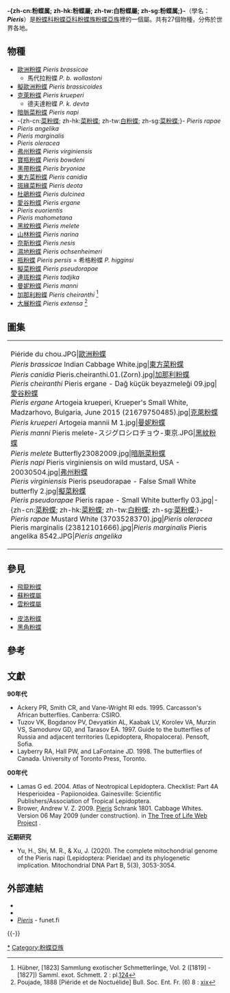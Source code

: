 {{NoteTA|G1=Butterfly}}
<!--繁簡轉換不能直接改動"粉蝶屬"成"白粉蝶屬"，因為其他"n粉蝶屬"都會同時變成"n白粉蝶屬"，所以要逐一轉換-->
{{noteTA
|T = zh-cn:粉蝶属; zh-hk:粉蝶屬; zh-tw:白粉蝶屬; zh-sg:粉蝶属;
| 1=zh-cn:飞龙粉蝶; zh-hk:飛龍粉蝶; zh-tw:飛龍白粉蝶; zh-sg:飞龙粉蝶;
| 2=zh-cn:东方菜粉蝶; zh-hk:東方菜粉蝶; zh-tw:緣點白粉蝶; zh-sg:东方菜粉蝶;
| 3=zh-cn:欧洲粉蝶; zh-hk:歐洲粉蝶; zh-tw:大白粉蝶; zh-sg:欧洲粉蝶;
}}
{{Automatic taxobox
| name = -{zh-cn:粉蝶属; zh-hk:粉蝶屬; zh-tw:白粉蝶屬; zh-sg:粉蝶属;}-
| image = Pieris pseudorape - Yalancı beyazmelek 22.jpg
| image_width = 300px
| image_caption = [[擬菜粉蝶|擬菜粉蝶]]<br />''Pieris pseudorapae''
| taxon = Pieris (動物)
| authority = Schrank, 1801
| type_species = [[歐洲粉蝶|歐洲粉蝶]]<br />''Papilio brassicae''
| type_species_authority = Linnaeus, 1758
| subdivision_ranks = 物種
| subdivision = 共27種，詳閱正文。
| synonyms =
* ''Pieris'' <small>Latreille 1804</small>
* ''Mancipium'' <small>Hübner, [1806]</small>
* ''Danaus'' <small>Oken, 1815</small>
* ''Ganoris'' <small>Dalman, 1816</small>
* ''Andropodum'' <small>Hübner, 1822</small>
* ''Tachyptera'' <small>Berge, 1842</small>
* 菜粉蝶屬 ''Artogeia'' <small>Verity, 1947</small>
}}

'''-{zh-cn:粉蝶属; zh-hk:粉蝶屬; zh-tw:白粉蝶屬; zh-sg:粉蝶属;}-'''（學名：'''''Pieris'''''）是[[粉蝶科|粉蝶科]][[粉蝶亞科|粉蝶亞科]][[粉蝶族|粉蝶族]][[粉蝶亞族|粉蝶亞族]]裡的一個屬。共有27個物種，分佈於世界各地。

== 物種 ==
* [[歐洲粉蝶|歐洲粉蝶]] ''Pieris brassicae''
** 馬代拉粉蝶 ''P. b. wollastoni''
* [[擬歐洲粉蝶|擬歐洲粉蝶]] ''Pieris brassicoides''
* [[克萊粉蝶|克萊粉蝶]] ''Pieris krueperi''
** 德夫達粉蝶 ''P. k. devta''
* [[暗脈菜粉蝶|暗脈菜粉蝶]] ''Pieris napi''
* -{zh-cn:[[菜粉蝶|菜粉蝶]]; zh-hk:[[菜粉蝶|菜粉蝶]]; zh-tw:[[菜粉蝶|白粉蝶]]; zh-sg:[[菜粉蝶|菜粉蝶]];}- ''Pieris rapae''
* ''Pieris angelika''
* ''Pieris marginalis''
* ''Pieris oleracea''
* [[弗州粉蝶|弗州粉蝶]] ''Pieris virginiensis''
* [[寶瓶粉蝶|寶瓶粉蝶]] ''Pieris bowdeni''
* [[黑帶粉蝶|黑帶粉蝶]] ''Pieris bryoniae''
* [[東方菜粉蝶|東方菜粉蝶]] ''Pieris canidia''
* [[斑緣菜粉蝶|斑緣菜粉蝶]] ''Pieris deota''
* [[杜鵑粉蝶|杜鵑粉蝶]] ''Pieris dulcinea''
* [[愛谷粉蝶|愛谷粉蝶]] ''Pieris ergane''
* ''Pieris euorientis''
* ''Pieris mahometana''
* [[黑紋粉蝶|黑紋粉蝶]] ''Pieris melete''
* [[山林粉蝶|山林粉蝶]] ''Pieris narina''
* [[奈斯粉蝶|奈斯粉蝶]] ''Pieris nesis''
* [[濕地粉蝶|濕地粉蝶]] ''Pieris ochsenheimeri''
* [[瓶粉蝶|瓶粉蝶]] ''Pieris persis'' = 希格粉蝶 ''P. higginsi''
* [[擬菜粉蝶|擬菜粉蝶]] ''Pieris pseudorapae''
* [[連斑粉蝶|連斑粉蝶]] ''Pieris tadjika''
* [[曼妮粉蝶|曼妮粉蝶]] ''Pieris manni''
* [[加那利粉蝶|加那利粉蝶]] ''Pieris cheiranthi'' <ref>Hübner, [1823] Sammlung exotischer Schmetterlinge, Vol. 2 ([1819] - [1827]) Samml. exot. Schmett. 2 : pl.[http://archive.org/stream/sammlungexotisch223hb#page/n266/mode/1up 124]</ref>
* [[大展粉蝶|大展粉蝶]] ''Pieris extensa'' <ref>Poujade, 1888 [Piéride et de Noctuélide] Bull. Soc. Ent. Fr. (6) 8 : [http://archive.org/stream/annalesdelasoci681888soci#page/n476/mode/1up xix]</ref>

== 圖集 ==
{|
|-
| 
<gallery mode="packed">
Piéride du chou.JPG|[[歐洲粉蝶|歐洲粉蝶]]<br />''Pieris brassicae''
Indian Cabbage White.jpg|[[東方菜粉蝶|東方菜粉蝶]]<br />''Pieris canidia''
Pieris.cheiranthi.01.(Zorn).jpg|[[加那利粉蝶|加那利粉蝶]]<br />''Pieris cheiranthi''
Pieris ergane - Dağ küçük beyazmeleği 09.jpg|[[愛谷粉蝶|愛谷粉蝶]]<br />''Pieris ergane''
Artogeia krueperi, Krueper's Small White, Madzarhovo, Bulgaria, June 2015 (21679750485).jpg|[[克萊粉蝶|克萊粉蝶]]<br />''Pieris krueperi''
Artogeia mannii M 1.jpg|[[曼妮粉蝶|曼妮粉蝶]]<br />''Pieris manni''
Pieris melete-スジグロシロチョウ-東京.JPG|[[黑紋粉蝶|黑紋粉蝶]]<br />''Pieris melete''
Butterfly23082009.jpg|[[暗脈菜粉蝶|暗脈菜粉蝶]]<br />''Pieris napi''
Pieris virginiensis on wild mustard, USA - 20030504.jpg|[[弗州粉蝶|弗州粉蝶]]<br />''Pieris virginiensis''
Pieris pseudorapae - False Small White butterfly 2.jpg|[[擬菜粉蝶|擬菜粉蝶]]<br />''Pieris pseudorapae''
Pieris rapae - Small White butterfly 03.jpg|-{zh-cn:[[菜粉蝶|菜粉蝶]]; zh-hk:[[菜粉蝶|菜粉蝶]]; zh-tw:[[菜粉蝶|白粉蝶]]; zh-sg:[[菜粉蝶|菜粉蝶]];}-<br />''Pieris rapae''
Mustard White (3703528370).jpg|''Pieris oleracea''
Pieris marginalis (23812101666).jpg|''Pieris marginalis''
Pieris angelika 8542.JPG|''Pieris angelika''
</gallery>
|}

== 參見 ==
{{Col-begin}}
{{Col-2}}
* [[飛龍粉蝶|飛龍粉蝶]]
* [[蘇粉蝶屬|蘇粉蝶屬]]
* [[雲粉蝶屬|雲粉蝶屬]]
{{Col-2}}
* [[皮洛粉蝶|皮洛粉蝶]]
* [[黑角粉蝶|黑角粉蝶]]
{{Col-end}}
== 參考 ==
{{reflist|}}

== 文獻 ==
'''90年代'''
* Ackery PR, Smith CR, and Vane-Wright RI eds. 1995. Carcasson's African butterflies. Canberra: CSIRO.
* Tuzov VK, Bogdanov PV, Devyatkin AL, Kaabak LV, Korolev VA, Murzin VS, Samodurov GD, and Tarasov EA. 1997. Guide to the butterflies of Russia and adjacent territories (Lepidoptera, Rhopalocera). Pensoft, Sofia.
* Layberry RA, Hall PW, and LaFontaine JD. 1998. The butterflies of Canada. University of Toronto Press, Toronto.
'''00年代'''
* Lamas G ed. 2004. Atlas of Neotropical Lepidoptera. Checklist: Part 4A Hesperioidea - Papiionoidea. Gainesville: Scientific Publishers/Association of Tropical Lepidoptera.
* Brower, Andrew V. Z. 2009. [http://tolweb.org/Pieris/76484/2009.05.06 Pieris] {{Wayback|url=http://tolweb.org/Pieris/76484/2009.05.06 |date=20200502103413 }} Schrank 1801. Cabbage Whites. Version 06 May 2009 (under construction). in [http://tolweb.org/ The Tree of Life Web Project] {{Wayback|url=http://tolweb.org/ |date=20110515100516 }}. {{en}}
'''近期研究'''
* Yu, H., Shi, M. R., & Xu, J. (2020). The complete mitochondrial genome of the Pieris napi (Lepidoptera: Pieridae) and its phylogenetic implication. Mitochondrial DNA Part B, 5(3), 3053-3054.

== 外部連結 ==
* {{Commonscat-inline| Pieris (Pieridae)}}
* {{Wikispecies-inline| Pieris (Pieridae)}}
* [http://ftp.funet.fi/pub/sci/bio/life/insecta/lepidoptera/ditrysia/papilionoidea/pieridae/pierinae/pieris/ ''Pieris''] {{Wayback|url=http://ftp.funet.fi/pub/sci/bio/life/insecta/lepidoptera/ditrysia/papilionoidea/pieridae/pierinae/pieris/ |date=20200808151533 }} - funet.fi
{{粉蝶屬}}
{{-}}
{{粉蝶亞科|state=expanded}}
{{Taxonbar|from=Q997547}}

[[Category:粉蝶屬|*]]
[[Category:粉蝶亞族|Category:粉蝶亞族]]